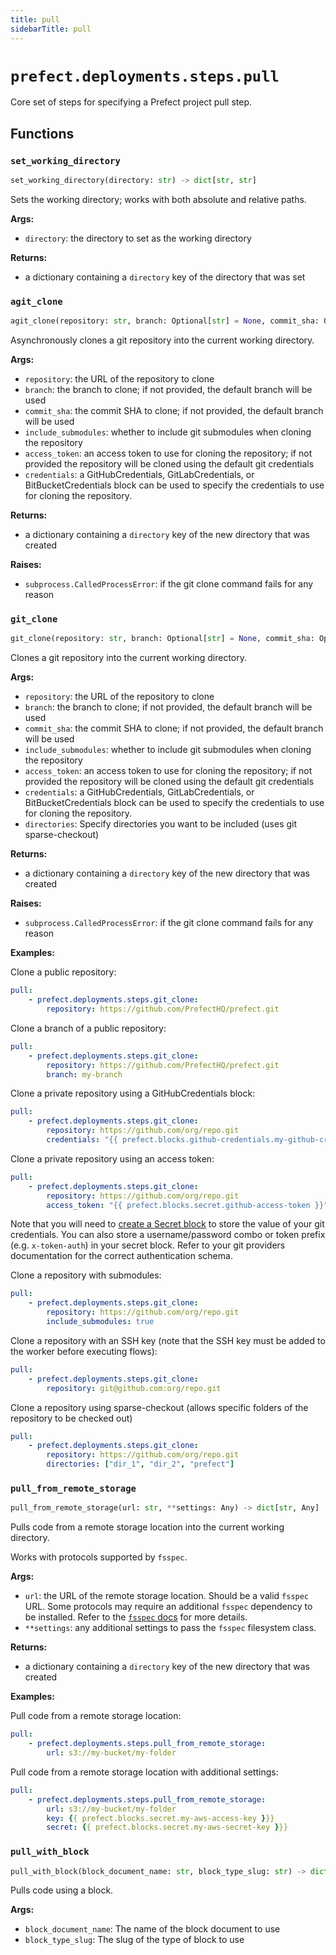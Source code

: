 ```yaml
---
title: pull
sidebarTitle: pull
---
```


# `prefect.deployments.steps.pull`



Core set of steps for specifying a Prefect project pull step.


## Functions

### `set_working_directory` <sup><a href="https://github.com/prefecthq/prefect/blob/main/src/prefect/deployments/steps/pull.py#L24" target="_blank"><Icon icon="github" style="width: 14px; height: 14px;" /></a></sup>

```python
set_working_directory(directory: str) -> dict[str, str]
```


Sets the working directory; works with both absolute and relative paths.

**Args:**
- `directory`: the directory to set as the working directory

**Returns:**
- a dictionary containing a `directory` key of the
directory that was set


### `agit_clone` <sup><a href="https://github.com/prefecthq/prefect/blob/main/src/prefect/deployments/steps/pull.py#L50" target="_blank"><Icon icon="github" style="width: 14px; height: 14px;" /></a></sup>

```python
agit_clone(repository: str, branch: Optional[str] = None, commit_sha: Optional[str] = None, include_submodules: bool = False, access_token: Optional[str] = None, credentials: Optional['Block'] = None, directories: Optional[list[str]] = None) -> dict[str, str]
```


Asynchronously clones a git repository into the current working directory.

**Args:**
- `repository`: the URL of the repository to clone
- `branch`: the branch to clone; if not provided, the default branch will be used
- `commit_sha`: the commit SHA to clone; if not provided, the default branch will be used
- `include_submodules`: whether to include git submodules when cloning the repository
- `access_token`: an access token to use for cloning the repository; if not provided
the repository will be cloned using the default git credentials
- `credentials`: a GitHubCredentials, GitLabCredentials, or BitBucketCredentials block can be used to specify the
credentials to use for cloning the repository.

**Returns:**
- a dictionary containing a `directory` key of the new directory that was created

**Raises:**
- `subprocess.CalledProcessError`: if the git clone command fails for any reason


### `git_clone` <sup><a href="https://github.com/prefecthq/prefect/blob/main/src/prefect/deployments/steps/pull.py#L100" target="_blank"><Icon icon="github" style="width: 14px; height: 14px;" /></a></sup>

```python
git_clone(repository: str, branch: Optional[str] = None, commit_sha: Optional[str] = None, include_submodules: bool = False, access_token: Optional[str] = None, credentials: Optional['Block'] = None, directories: Optional[list[str]] = None) -> dict[str, str]
```


Clones a git repository into the current working directory.

**Args:**
- `repository`: the URL of the repository to clone
- `branch`: the branch to clone; if not provided, the default branch will be used
- `commit_sha`: the commit SHA to clone; if not provided, the default branch will be used
- `include_submodules`: whether to include git submodules when cloning the repository
- `access_token`: an access token to use for cloning the repository; if not provided
the repository will be cloned using the default git credentials
- `credentials`: a GitHubCredentials, GitLabCredentials, or BitBucketCredentials block can be used to specify the
credentials to use for cloning the repository.
- `directories`: Specify directories you want to be included (uses git sparse-checkout)

**Returns:**
- a dictionary containing a `directory` key of the new directory that was created

**Raises:**
- `subprocess.CalledProcessError`: if the git clone command fails for any reason

**Examples:**

Clone a public repository:
```yaml
pull:
    - prefect.deployments.steps.git_clone:
        repository: https://github.com/PrefectHQ/prefect.git
```

Clone a branch of a public repository:
```yaml
pull:
    - prefect.deployments.steps.git_clone:
        repository: https://github.com/PrefectHQ/prefect.git
        branch: my-branch
```

Clone a private repository using a GitHubCredentials block:
```yaml
pull:
    - prefect.deployments.steps.git_clone:
        repository: https://github.com/org/repo.git
        credentials: "{{ prefect.blocks.github-credentials.my-github-credentials-block }}"
```

Clone a private repository using an access token:
```yaml
pull:
    - prefect.deployments.steps.git_clone:
        repository: https://github.com/org/repo.git
        access_token: "{{ prefect.blocks.secret.github-access-token }}" # Requires creation of a Secret block
```
Note that you will need to [create a Secret block](https://docs.prefect.io/v3/concepts/blocks/#pre-registered-blocks) to store the
value of your git credentials. You can also store a username/password combo or token prefix (e.g. `x-token-auth`)
in your secret block. Refer to your git providers documentation for the correct authentication schema.

Clone a repository with submodules:
```yaml
pull:
    - prefect.deployments.steps.git_clone:
        repository: https://github.com/org/repo.git
        include_submodules: true
```

Clone a repository with an SSH key (note that the SSH key must be added to the worker
before executing flows):
```yaml
pull:
    - prefect.deployments.steps.git_clone:
        repository: git@github.com:org/repo.git
```

Clone a repository using sparse-checkout (allows specific folders of the repository to be checked out)
```yaml
pull:
    - prefect.deployments.steps.git_clone:
        repository: https://github.com/org/repo.git
        directories: ["dir_1", "dir_2", "prefect"]
```


### `pull_from_remote_storage` <sup><a href="https://github.com/prefecthq/prefect/blob/main/src/prefect/deployments/steps/pull.py#L209" target="_blank"><Icon icon="github" style="width: 14px; height: 14px;" /></a></sup>

```python
pull_from_remote_storage(url: str, **settings: Any) -> dict[str, Any]
```


Pulls code from a remote storage location into the current working directory.

Works with protocols supported by `fsspec`.

**Args:**
- `url`: the URL of the remote storage location. Should be a valid `fsspec` URL.
Some protocols may require an additional `fsspec` dependency to be installed.
Refer to the [`fsspec` docs](https\://filesystem-spec.readthedocs.io/en/latest/api.html#other-known-implementations)
for more details.
- `**settings`: any additional settings to pass the `fsspec` filesystem class.

**Returns:**
- a dictionary containing a `directory` key of the new directory that was created

**Examples:**

Pull code from a remote storage location:
```yaml
pull:
    - prefect.deployments.steps.pull_from_remote_storage:
        url: s3://my-bucket/my-folder
```

Pull code from a remote storage location with additional settings:
```yaml
pull:
    - prefect.deployments.steps.pull_from_remote_storage:
        url: s3://my-bucket/my-folder
        key: {{ prefect.blocks.secret.my-aws-access-key }}}
        secret: {{ prefect.blocks.secret.my-aws-secret-key }}}
```


### `pull_with_block` <sup><a href="https://github.com/prefecthq/prefect/blob/main/src/prefect/deployments/steps/pull.py#L251" target="_blank"><Icon icon="github" style="width: 14px; height: 14px;" /></a></sup>

```python
pull_with_block(block_document_name: str, block_type_slug: str) -> dict[str, Any]
```


Pulls code using a block.

**Args:**
- `block_document_name`: The name of the block document to use
- `block_type_slug`: The slug of the type of block to use

